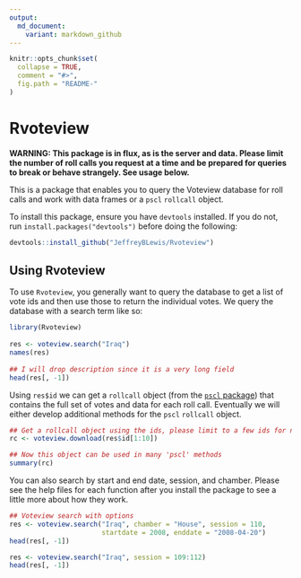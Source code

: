 ```yaml
---
output:
  md_document:
    variant: markdown_github
---
```

<!-- README.md is generated from README.Rmd. Please edit that file -->

```r
knitr::opts_chunk$set(
  collapse = TRUE,
  comment = "#>",
  fig.path = "README-"
)
```

# Rvoteview

**WARNING: This package is in flux, as is the server and data. Please limit the number of roll calls you request at a time and be prepared for queries to break or behave strangely. See usage below.**

This is a package that enables you to query the Voteview database for roll calls and work with data frames or a `pscl` `rollcall` object.

To install this package, ensure you have `devtools` installed. If you do not, run `install.packages("devtools")` before doing the following:
```R
devtools::install_github("JeffreyBLewis/Rvoteview")
```
  
## Using Rvoteview

To use `Rvoteview`, you generally want to query the database to get a list of vote ids and then use those to return the individual votes. We query the database with a search term like so:
```r
library(Rvoteview)
  
res <- voteview.search("Iraq")
names(res)
  
## I will drop description since it is a very long field
head(res[, -1])
```
Using `res$id` we can get a `rollcall` object (from the [`pscl` package](https://cran.r-project.org/web/packages/pscl/index.html)) that contains the full set of votes and data for each roll call. Eventually we will either develop additional methods for the `pscl` `rollcall` object.
```r
## Get a rollcall object using the ids, please limit to a few ids for now!
rc <- voteview.download(res$id[1:10])

## Now this object can be used in many 'pscl' methods
summary(rc)
```

You can also search by start and end date, session, and chamber. Please see the help files for each function after you install the package to see a little more about how they work.

```r
## Voteview search with options
res <- voteview.search("Iraq", chamber = "House", session = 110,
                       startdate = 2008, enddate = "2008-04-20")
head(res[, -1])

res <- voteview.search("Iraq", session = 109:112)
head(res[, -1])
```

